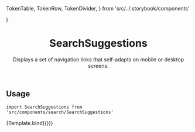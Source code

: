   TokenTable,
  TokenRow,
  TokenDivider,
} from 'src/../.storybook/components'


<Meta component={SearchSuggestions} title="Features/Search/SearchSuggestions" />

  <div
    style={{
      maxWidth: '600px',
      margin: '0 auto',
      padding: '0 16px',
      background: 'white',
    }}
  >
    <LocationProvider>
      <SearchInputProvider>
        <SearchSuggestions {...args} />
      </SearchInputProvider>
    </LocationProvider>
  </div>
)

<header>

# SearchSuggestions

Displays a set of navigation links that self-adapts on mobile or desktop screens.

</header>

## Usage

`import SearchSuggestions from 'src/components/search/SearchSuggestions'`

<Canvas>
  <Story
    name="default"
    parameters={{
      backgrounds: { default: 'dark' },
    }}
    args={{
      term: 'Ste',
      terms: searchTerms,
      products,
    }}
  >
    {Template.bind({})}
  </Story>
</Canvas>

<ArgsTable story="default" />
